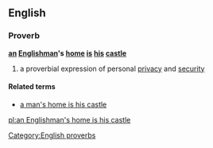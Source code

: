 ==English==
===Proverb===
'''[[an]] [[Englishman]]'s [[home]] [[is]] [[his]] [[castle]]'''
#{{British}} a proverbial expression of personal [[privacy]] and [[security]]

====Related terms====
*[[a man's home is his castle]]

[[Category:English proverbs]]

[[pl:an Englishman's home is his castle]]